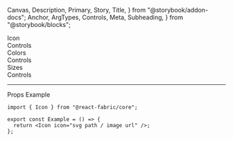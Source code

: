   Canvas,
  Description,
  Primary,
  Story,
  Title,
} from "@storybook/addon-docs";
  Anchor,
  ArgTypes,
  Controls,
  Meta,
  Subheading,
} from "@storybook/blocks";

<Meta of={IconStories} />

<Title>Icon</Title>

<Anchor storyId="icon">
  <div className="hidden-anchor">
    <Subheading>Icon</Subheading>
  </div>
</Anchor>

<Description of={Icon} />

<Primary />

<Collapsable className="control-panel">
  <div>Controls</div>
  <Controls of={IconStories._Icon} />
</Collapsable>

<Anchor storyId="colors">
  <Subheading>Colors</Subheading>
</Anchor>
<Description of={IconStories.Colors} />
<Canvas withToolbar of={IconStories.Colors} />
<Collapsable className="control-panel">
  <div>Controls</div>
  <Controls of={IconStories.Colors} />
</Collapsable>

<Anchor storyId="sizes">
  <Subheading>Sizes</Subheading>
</Anchor>
<Description of={IconStories.Sizes} />
<Canvas withToolbar of={IconStories.Sizes} />
<Collapsable className="control-panel">
  <div>Controls</div>
  <Controls of={IconStories.Sizes} />
</Collapsable>

<hr />

<Anchor storyId="props">
  <Subheading>Props</Subheading>
</Anchor>

<ArgTypes sort="requiredFirst" />

<Anchor storyId="sample">
  <Subheading>Example</Subheading>
</Anchor>

```tsx
import { Icon } from "@react-fabric/core";

export const Example = () => {
  return <Icon icon="svg path / image url" />;
};
```
